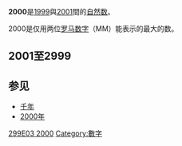 {{Refimprove|time=2013-06-25T04:57:44+00:00 }}
{{noteTA|G1=Math}}
{{整数
| 花碼 = 〢〇〇〇
| 质因数分解 = <math>2^4 \times 5^3</math>
| 罗马数字 = MM
| 二进制 = 11111010000
| 八进制 = 3720
| 十六进制 = 7D0
}}

'''2000'''是[[1999|1999]]與[[2001|2001]]間的[[自然数|自然数]]。

2000是仅用两位[[罗马数字|罗马数字]]（MM）能表示的最大的数。

== 2001至2999 ==
{{數字性質列表|start=2000|end=2999|use math=yes|white list=2001,2002,2003,2014,2016,2017,2020,2024,2025,2027,2029,2030,2031,2039,2047,2048,2049,2056,2060,2063,2069,2070,2080,2093,2095,2096,2097,2099,2100,2101,2107,2108,2109,2112,2113,2116,2117,2119,2120,2122,2125,2127,2129,2135,2136,2138,2141,2142,2145,2162,2166,2169,2171,2172,2175,2176,2179,2187,2188,2197,2199,2205,2207,2208,2209,2211,2222,2223,2230,2232,2254,2255,2256,2262,2269,2272,2273,2276,2278,2287,2294,2295,2296,2299,2300,2301,2304,2306,2309,2310,2311,2321,2322,2326,2328,2331,2338,2339,2345,2346,2351,2352,2357,2368,2378,2379,2393,2397,2399,2400,2401,2415,2417,2425,2427,2437,2447,2450,2456,2458,2459,2465,2468,2470,2480,2481,2484,2485,2491,2492,2500,2501,2502,2510,2513,2517,2519,2520,2521,2522,2523,2524,2525,2530,2533,2537,2538,2539,2543,2549,2550,2552,2556,2567,2568,2570,2579,2580,2584,2596,2600,2601,2620,2626,2628,2632,2634,2641,2647,2652,2656,2674,2677,2680,2689,2693,2699,2701,2702,2704,2728,2729,2731,2736,2741,2744,2747,2753,2756,2774,2775,2780,2783,2784,2791,2806,2809,2819,2821,2835,2843,2850,2862,2870,2871,2872,2879,2880,2888,2897,2902,2903,2914,2916,2924,2925,2926,2939,2944,2963,2965,2969,2970,2976,2983,2997,2999
| 2001 = 
*[[楔形数|楔形数]]
| 2002 = 
*[[迴文數|迴文數]]
| 2003 = 
*[[索菲热尔曼质数|索菲热尔曼质数]]
| 2008 = 
*[[二進位|二進位]]中只有一個質數的[[倒數|倒數]]的[[循環節|循環節]]長度為2008
| 2014 = 
*[[楔形数|楔形数]]
| 2016 = 
*[[三角形数|三角形数]]
| 2017 = 
*[[梅坦斯函数|梅坦斯函数]]零
| 2020 = 
*前81个整数的[[欧拉函数|欧拉函数]]和
| 2024 = 
*[[四面体数|四面体数]]
| 2025 = 
*<math>45^2</math>，前9个整数的立方和， [[中心八边形数|中心八边形数]]
| 2027 = 
*[[安全素数|安全素数]]
| 2029 = 
*[[Mian-Chowla数列|Mian-Chowla数列]]成员
| 2030 = 
*<math>21^2 + 22^2 + 23^2 + 24^2</math>, <math>25^2 + 26^2 + 27^2</math>
| 2031 = 
*[[中心五边形数|中心五边形数]]
| 2039 = 
*索菲热尔曼质数，安全素数
| 2047 = 
*[[Super-Poulet数|Super-Poulet数]]，[[胡道尔数|胡道尔数]]，[[十边形数|十边形数]]，[[梅森數|梅森質數]]
| 2048 = 
*[[2的幂|2的幂]]，[[2048_(遊戲)|同名遊戲]]
| 2049 = 
*[[費馬數|費馬數]]
| 2056 = 
*''n''×''n''[[幻方|幻方]]的[[幻方常數|幻方常數]]和''n'' = 16的[[八皇后问题|''n''-皇后问题]]。
| 2060 = 
*前82个整数的欧拉函数和
| 2063 = 
*索菲热尔曼质数，安全素数
| 2069 = 
*索菲热尔曼质数
| 2070 = 
*[[普洛尼克数|普洛尼克数]]
| 2080 = 
*三角形数
| 2093 = 
*梅坦斯函数零
| 2095 = 
*梅坦斯函数零，[[十五边形数|十五边形数]]
| 2096 = 
*梅坦斯函数零
| 2097 = 
*梅坦斯函数零
| 2099 = 
*梅坦斯函数零，安全素数，[[高互補歐拉商數|高互補歐拉商數]]
| 2100 = 
*梅坦斯函数零
| 2101 = 
*[[中心七边形数|中心七边形数]]
| 2107 = 
*和2108互为[[鲁斯-阿伦数对|鲁斯-阿伦数对]]（第一定义）
| 2108 = 
*和2107互为鲁斯-阿伦数对（第一定义）
| 2109 = 
*[[正方形底金字塔数|正方形底金字塔数]]
| 2112 = 
*[[2112（专辑）|Rush]]乐队的突破性专辑
| 2113 = 
*梅坦斯函数零，[[普罗斯数|普罗斯质数]]
| 2116 = 
*<math>46^2</math>
| 2117 = 
*梅坦斯函数零
| 2119 = 
*梅坦斯函数零
| 2120 = 
*梅坦斯函数零
| 2122 = 
*梅坦斯函数零
| 2125 = 
*[[九边形数|九边形数]]
| 2127 = 
*前34个质数的和
| 2129 = 
*索菲热尔曼质数
| 2135 = 
*梅坦斯函数零
| 2136 = 
*梅坦斯函数零
| 2138 = 
*梅坦斯函数零
| 2141 = 
*索菲热尔曼质数
| 2142 = 
*前83个整数的欧拉函数和
| 2145 = 
*三角形数
| 2162 = 
*普洛尼克数
| 2166 = 
*前84个整数的欧拉函数和
| 2169 = 
*[[利兰数|利兰数]]
| 2171 = 
*梅坦斯函数零
| 2172 = 
*梅坦斯函数零
| 2175 = 
*smallest number requiring 143 seventh powers for Waring representation
| 2176 = 
*[[五边形底金字塔数|五边形底金字塔数]]，中心五边形数
| 2179 = 
*[[Wedderburn-Etherington数|Wedderburn-Etherington数]]
| 2187 = 
*<math>3^7</math>, [[吸血鬼数|吸血鬼数]]，[[perfect_totient_number|perfect totient number]]
| 2188 = 
*[[Motzkin数|Motzkin数]]
| 2197 = 
*<math>13^3</math>
| 2199 = 
*perfect totient number
| 2205 = 
*奇[[过剩数|过剩数]]
| 2207 = 
*安全素数，[[卢卡斯素数|卢卡斯素数]]
| 2208 = 
*[[基思数|基思数]]
| 2209 = 
*<math>47^2</math>，中心八边形数
| 2211 = 
*三角形数
| 2222 = 
*[[直線數|直線數]]
| 2223 = 
*[[卡布列克数|卡布列克数]]
| 2230 = 
*前85个整数的欧拉函数和
| 2232 = 
*十边形数
| 2254 = 
*Mian-Chowla数列成员
| 2255 = 
*[[八面体数|八面体数]]
| 2256 = 
*普洛尼克数
| 2262 = 
*農曆有[[閏正月|閏正月]]年份
| 2269 = 
*[[立方质数|立方质数]]
| 2272 = 
*前86个整数的欧拉函数和
| 2273 = 
*索菲热尔曼质数
| 2276 = 
*前35个质数和，中心七边形数
| 2278 = 
*三角形数
| 2287 = 
*[[平衡质数|平衡质数]]
| 2294 = 
*梅坦斯函数零
| 2295 = 
*梅坦斯函数零
| 2296 = 
*梅坦斯函数零
| 2299 = 
*和2300互为[[鲁斯-阿伦数对|鲁斯-阿伦数对]]（第一定义）
| 2300 = 
*四面体数，和2299互为[[鲁斯-阿伦数对|鲁斯-阿伦数对]]（第一定义）
| 2301 = 
*九边形数
| 2304 = 
*<math>48^2</math>
| 2306 = 
*梅坦斯函数零
| 2309 = 
*[[primorial_prime|primorial prime]]，梅坦斯函数零，highly cototient number
| 2310 = 
*第五个[[质数阶乘|质数阶乘]]
| 2311 = 
*primorial prime
| 2321 = 
*梅坦斯函数零
| 2322 = 
*梅坦斯函数零
| 2326 = 
*中心五边形数
| 2328 = 
*前87个整数的欧拉函数和
| 2331 = 
*[[中心立方体数|中心立方体数]]
| 2338 = 
*梅坦斯函数零
| 2339 = 
*索菲热尔曼质数
| 2345 = 
*[[直線數|直線數]]
| 2346 = 
*三角形数
| 2351 = 
*索菲热尔曼质数
| 2352 = 
*普洛尼克数
| 2357 = 
*[[Smarandache-Wellin素数|Smarandache-Wellin素数]]，農曆有閏正月年份
| 2368 = 
*前88个整数的欧拉函数和
| 2378 = 
*[[Pell数|Pell数]]
| 2379 = 
*Mian-Chowla数列成员
| 2393 = 
*索菲热尔曼质数
| 2397 = 
*前10个质数的平方和
| 2399 = 
*索菲热尔曼质数
| 2400 = 
*[[2005年|2005年]]后执行的[[SAT|SAT]]测验的满分
| 2401 = 
*<math>7^4</math>, <math>49^2</math>，中心八边形数
| 2415 = 
*三角形数
| 2417 = 
*平衡质数
| 2425 = 
*十边形数
| 2427 = 
*前36个质数和
| 2437 = 
*立方质数
| 2447 = 
*安全素数
| 2450 = 
*普洛尼克数
| 2456 = 
*前89个整数的欧拉函数和
| 2458 = 
*中心七边形数
| 2459 = 
*索菲热尔曼质数，安全素数
| 2465 = 
*''n''×''n''[[幻方|幻方]]的[[magic_constant|magic constant]]和''n'' = 17的[[八皇后问题|''n''-皇后问题]]，[[卡迈克尔数|卡迈克尔数]]
| 2468 = 
*[[直線數|直線數]]
| 2470 = 
*正方形底金字塔数
| 2480 = 
*前90个整数的欧拉函数和
| 2481 = 
*中心五边形数
| 2484 = 
*九边形数
| 2485 = 
*三角形数
| 2491 = 
*和2492互为[[鲁斯-阿伦数对|鲁斯-阿伦数对]]（第二定义）
| 2492 = 
*和2491互为[[鲁斯-阿伦数对|鲁斯-阿伦数对]]（第二定义）
| 2500 = 
*<math>50^2</math>
| 2501 = 
*梅坦斯函数零
| 2502 = 
*梅坦斯函数零
| 2510 = 
*Mian-Chowla数列成员
| 2513 = 
*[[巴都万数列|巴都万数列]]成员
| 2517 = 
*梅坦斯函数零
| 2519 = 
*最小的被10除余9，被9除余8，被7除余6，以此类推直到被2除余1的数
| 2520 = 
*[[高合成数|高合成数]]，最小的能够被10以下（含）所有自然数整除的数，[[colossally_abundant_number|colossally abundant number]]，若干进制的[[哈沙德数|哈沙德数]]，農曆有閏正月年份
| 2521 = 
*最小的被2到10除都余1的数
| 2522 = 
*梅坦斯函数零
| 2523 = 
*梅坦斯函数零
| 2524 = 
*梅坦斯函数零
| 2525 = 
*梅坦斯函数零
| 2530 = 
*梅坦斯函数零，利兰数
| 2533 = 
*梅坦斯函数零
| 2537 = 
*梅坦斯函数零
| 2538 = 
*梅坦斯函数零
| 2539 = 
*農曆有閏正月年份
| 2543 = 
*索菲热尔曼质数
| 2549 = 
*索菲热尔曼质数
| 2550 = 
*普洛尼克数
| 2552 = 
*前91个整数的欧拉函数和
| 2556 = 
*三角形数
| 2567 = 
*梅坦斯函数零
| 2568 = 
*梅坦斯函数零，[[十进制|十进制]]1000[[阶乘|!]]或者说是所有从1到1000的[[自然数|自然数]]的乘积的位数
| 2570 = 
*梅坦斯函数零
| 2579 = 
*安全素数
| 2580 = 
*基思数
| 2584 = 
*[[斐波那契数列|斐波那契数]]，前37个质数和
| 2596 = 
*前92个整数的欧拉函数和
| 2600 = 
*四面体数，和2601互为[[鲁斯-阿伦数对|鲁斯-阿伦数对]]（第一定义）
| 2601 = 
*<math>51^2</math>，和2600互为[[鲁斯-阿伦数对|鲁斯-阿伦数对]]（第一定义）
| 2620 = 
*和2924互为[[相亲数|相亲数]]
| 2626 = 
*十边形数
| 2628 = 
*三角形数
| 2632 = 
*number of consecutive baseball games played by [[Cal_Ripken,_Jr.|Cal Ripken, Jr.]]
| 2634 = 
*農曆有閏正月年份
| 2641 = 
*中心五边形数
| 2647 = 
*中心七边形数
| 2652 = 
*普洛尼克数
| 2656 = 
*前93个整数的欧拉函数和
| 2674 = 
*九边形数
| 2677 = 
*平衡质数
| 2680 = 
*[[八皇后问题|11-皇后问题]]的解的个数
| 2689 = 
*梅坦斯函数零，普罗斯质数
| 2693 = 
*索菲热尔曼质数
| 2699 = 
*索菲热尔曼质数
| 2701 = 
*三角形数，super-Poulet数
| 2702 = 
*前94个整数的欧拉函数和
| 2704 = 
*<math>52^2</math>
| 2728 = 
*卡布列克数
| 2729 = 
*highly cototient number
| 2731 = 
*[[瓦格斯塔夫质数|瓦格斯塔夫质数]]
| 2736 = 
*八面体数
| 2741 = 
*索菲热尔曼质数
| 2744 = 
*<math>14^3</math>
| 2747 = 
*前38个质数和
| 2753 = 
*索菲热尔曼质数，普罗斯质数
| 2756 = 
*普洛尼克数
| 2774 = 
*前95个整数的欧拉函数和
| 2775 = 
*三角形数
| 2780 = 
*Mian-Chowla数列成员
| 2783 = 
*和2784互为[[鲁斯-阿伦数对|鲁斯-阿伦数对]]（第一定义）
| 2784 = 
*和2783互为[[鲁斯-阿伦数对|鲁斯-阿伦数对]]（第一定义）
| 2791 = 
*立方质数
| 2806 = 
*中心五边形数，前96个整数的欧拉函数和
| 2809 = 
*<math>53^2</math>，中心八边形数
| 2819 = 
*索菲热尔曼质数，安全素数
| 2821 = 
*卡迈克尔数
| 2835 = 
*奇过剩数，十边形数
| 2843 = 
*中心七边形数
| 2850 = 
*三角形数
| 2862 = 
*普洛尼克数
| 2870 = 
*正方形底金字塔数
| 2871 = 
*九边形数
| 2872 = 
*[[tetranacci数|tetranacci数]]
| 2879 = 
*安全素数
| 2880 = 
*最小且剛好42個因數的數
| 2888 = 
*[[阿喀琉斯數|阿喀琉斯數]]
| 2897 = 
*[[马尔可夫数|马尔可夫数]]
| 2902 = 
*前97个整数的欧拉函数和
| 2903 = 
*索菲热尔曼质数，安全素数，平衡质数
| 2914 = 
*前39个质数和
| 2916 = 
*<math>54^2</math>
| 2924 = 
*和2620互为相亲数
| 2925 = 
*''n''×''n''[[幻方|幻方]]的[[magic_constant|magic constant]]和''n'' = 18的[[八皇后问题|''n''-皇后问题]]，四面体数，Mian-Chowla数列成员
| 2926 = 
*三角形数
| 2939 = 
*索菲热尔曼质数
| 2944 = 
*前98个整数的欧拉函数和
| 2963 = 
*索菲热尔曼质数，安全素数，平衡质数
| 2965 = 
*greater of 2nd pair of [[Smith_number|Smith brothers]]
| 2969 = 
*索菲热尔曼质数
| 2970 = 
*[[调和数|调和数]]，普洛尼克数
| 2976 = 
*中心五边形数
| 2997 = 
*[[chiliagonal数|chiliagonal数]]
| 2999 = 
*安全素数}}

== 参见 ==
* [[千年|千年]]
* [[2000年|2000年]]

[[Category:整数|299E03 2000]]
[[Category:數字|Category:數字]]